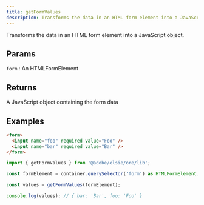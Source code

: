 ```yaml
---
title: getFormValues
description: Transforms the data in an HTML form element into a JavaScript object.
---
```


Transforms the data in an HTML form element into a JavaScript object.

## Params

`form`
: An HTMLFormElement

## Returns

A JavaScript object containing the form data

## Examples

```html
<form>
  <input name="foo" required value="Foo" />
  <input name="bar" required value="Bar" />
</form>
```

```ts
import { getFormValues } from '@adobe/elsie/ore/lib';

const formElement = container.querySelector('form') as HTMLFormElement;

const values = getFormValues(formElement);

console.log(values); // { bar: 'Bar', foo: 'Foo' }
```
